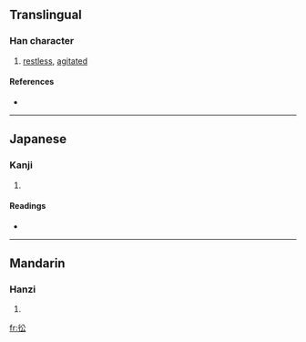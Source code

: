 ==Translingual==

===Han character===
{{Han char|rn=60|rad=彳|as=04|sn=7|four=2823<sub>2</sub>|canj=竹人金戈 (HOCI)}}

# [[restless]], [[agitated]]

====References====
* {{Han ref|kx=0365.150|dkj=10054|dj=0685.090|hdz=20814.190|uh=5F78|ud=24440|bh=CAD4|bd=51924}}

----

==Japanese==

===Kanji===
{{ja-kanji|grade=|rs=彳04}}

# {{defn|Japanese}}

====Readings====
* {{ja-readings|on=[[しょう]] (shō), [[しゅ]] (shu)|kun=[[あわててゆくさま]] (awateteyukusama)}}

----

==Mandarin==

===Hanzi===
{{cmn-hanzi|pin=[[wàng]] ([[wang4]]), [[zhōng]] ([[zhong1]])|wg=wang<sup>4</sup>, chung<sup>1</sup>}}

# {{defn|Mandarin}}

[[fr:彸]]
